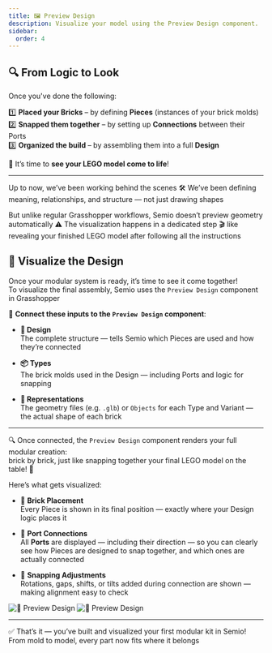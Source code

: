 ```yaml
---
title: 🖼️ Preview Design
description: Visualize your model using the Preview Design component.
sidebar:
  order: 4
---
```


## 🔍 From Logic to Look 

Once you've done the following:

1️⃣ **Placed your Bricks** – by defining **Pieces** (instances of your brick molds)  
2️⃣ **Snapped them together** – by setting up **Connections** between their Ports  
3️⃣ **Organized the build** – by assembling them into a full **Design**

🎉 It’s time to **see your LEGO model come to life**!

---

Up to now, we’ve been working behind the scenes 🛠️
We’ve been defining meaning, relationships, and structure — not just drawing shapes

But unlike regular Grasshopper workflows, Semio doesn’t preview geometry automatically ⚠️ The visualization happens in a dedicated step 🎬 like revealing your finished LEGO model after following all the instructions


## 🧩 Visualize the Design

Once your modular system is ready, it’s time to see it come together!  
To visualize the final assembly, Semio uses the `Preview Design` component in Grasshopper

🔌 **Connect these inputs to the `Preview Design` component**:

- **🧱 Design**  
  The complete structure — tells Semio which Pieces are used and how they’re connected

- **📦 Types**  
  The brick molds used in the Design — including Ports and logic for snapping

- **🧊 Representations**  
  The geometry files (e.g. `.glb`) or `Objects` for each Type and Variant — the actual shape of each brick

---

🔍 Once connected, the `Preview Design` component renders your full modular creation:  
brick by brick, just like snapping together your final LEGO model on the table! 🧩

Here’s what gets visualized:

- 🧱 **Brick Placement**  
  Every Piece is shown in its final position — exactly where your Design logic places it

- 🧲 **Port Connections**  
  All **Ports** are displayed — including their direction — so you can clearly see how Pieces are designed to snap together, and which ones are actually connected


- 🔄 **Snapping Adjustments**  
  Rotations, gaps, shifts, or tilts added during connection are shown — making alignment easy to check



![📁 Preview Design](/preview-design.png)
![📁 Preview Design](/preview-design-2-black.png)

---

✅ That’s it — you’ve built and visualized your first modular kit in Semio!  
From mold to model, every part now fits where it belongs

